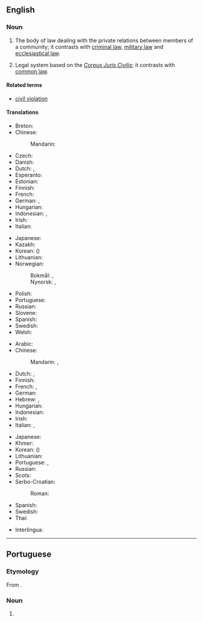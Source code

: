 {{also|civil-law}}
==English==
{{wikipedia}}

===Noun===
{{en-noun|~}}

# {{lb|en|law}} The body of law dealing with the private relations between members of a community; it contrasts with [[criminal law]], [[military law]] and [[ecclesiastical law]].
# {{lb|en|law}} Legal system based on the ''[[Corpus Juris Civilis]]''; it contrasts with [[common law]].

====Related terms====
*[[civil violation]]

====Translations====
{{trans-top|body of law dealing with private relations}}
* Breton: {{t|br|gwir keodedel|m}}
* Chinese:
*: Mandarin: {{t+|cmn|民法|tr=mínfǎ}}
* Czech: {{t|cs|občanské právo|n}}
* Danish: {{t|da|civilret|c}}
* Dutch: {{t|nl|civiel recht|n}}, {{t|nl|burgerlijk recht|n}}
* Esperanto: {{t|eo|civila kodo}}
* Estonian: {{t|et|tsiviilõigus}}
* Finnish: {{t+|fi|velvoiteoikeus}}
* French: {{t+|fr|droit civil|m}}
* German: {{t+|de|Zivilrecht|n}}, {{t|de|Bürgerliches Recht|n}}
* Hungarian: {{t+|hu|polgári jog}}
* Indonesian: {{t+|id|hukum perdata}}, {{t+|id|hukum sipil}}
* Irish: {{t-check|ga|dlí sibhialta|m}}
* Italian: {{t+|it|diritto civile|m}}
{{trans-mid}}
* Japanese: {{t+|ja|民法|tr=みんぽう, mimpō}}
* Kazakh: {{t|kk|азаматтық құқық}}
* Korean: {{t+|ko|민법}} ({{t+|ko|民法}})
* Lithuanian: {{t|lt|civiline teise}}
* Norwegian:
*: Bokmål: {{t|nb|sivilrett|m}}, {{t|nb|privatrett|m}}
*: Nynorsk: {{t|nn|sivilrett|m}}, {{t|nn|privatrett|m}}
* Polish: {{t|pl|prawo cywilne|n}}
* Portuguese: {{t|pt|direito civil|m}}
* Russian: {{t+|ru|гражда́нское пра́во|n}}
* Slovene: {{t|sl|civilno pravo|n}}
* Spanish: {{t|es|derecho civil|m}}
* Swedish: {{t+|sv|civilrätt|c}}
* Welsh: {{t|cy|cyfraith sifil|f}}
{{trans-bottom}}

{{trans-top|legal system contrasting with common law}}
* Arabic: {{t|ar|قَانُون مَدَنِيّ|m}}
* Chinese:
*: Mandarin: {{t|cmn|[[歐陸]][[法系]]}}, {{t|cmn|[[欧陆]][[法系]]|tr=Ōulù fǎxì}}
* Dutch: {{t|nl|continentaal recht|n}}, {{t|nl|Romaans-Germaans recht|n}}
* Finnish: {{t|fi|säädösoikeus}}
* French: {{t|fr|droit romano-civiliste|m}}, {{t|fr|droit romano-germanique|m}}
* German: {{t|de|römisch-germanisches Recht|n}}
* Hebrew: {{t|he|המשפט הקונטיננטלי}}, {{t|he|משפט אזרחי}}
* Hungarian: {{t|hu|római jog}}
* Indonesian: {{t+|id|hukum perdata}}
* Irish: {{t-check|ga|dlí sibhialta|m}}
* Italian: {{t|it|diritto continentale|m}}, {{t|it|diritto romano-germanico|m}}
{{trans-mid}}
* Japanese: {{t|ja|大陸法|tr=たいりくほう, tairiku hō}}
* Khmer: {{t|km|ច្បាប់រដ្ឋប្បវេណី|tr=jbab roth pak ve ni}}
* Korean: {{t|ko|대륙법}} ({{t+|ko|大陸法}})
* Lithuanian: {{t|lt|kontinentinė teisė}}
* Portuguese: {{t|pt|civil law|f}}, {{t|pt|direito romano-germânico|m}}
* Russian: {{t|ru|рома́но-герма́нское пра́во|n}}
* Scots: {{t|sco|ceevil law}}
* Serbo-Croatian:
*: Roman: {{t|sh|građansko právo|n}}
* Spanish: {{t|es|derecho continental|m}}
* Swedish: {{t+|sv|civilrätt|c}}
* Thai: {{t|th|กฎหมายแพ่ง|tr=gòd măai pâeng}}
{{trans-bottom}}

{{checktrans-top}}
* Interlingua: {{t-check|ia|derecto civil}}
{{trans-mid}}
{{trans-bottom}}

----

==Portuguese==

===Etymology===
From {{bor|pt|en|civil law}}.

===Noun===
{{pt-noun|f|-|head=civil law}}

# {{lb|pt|law}} {{l|en|civil law}} {{gloss|legal system contrasting with common law}}
#: {{syn|pt|direito romano-germânico}}